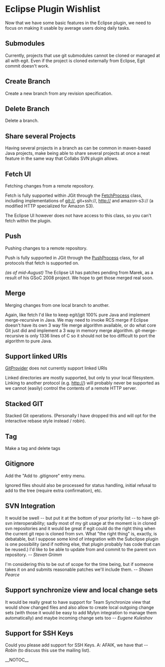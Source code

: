 = Eclipse Plugin Wishlist =
Now that we have some basic features in the Eclipse plugin, we need to focus on making it usable by average users doing daily tasks.

== Submodules ==
Currently, projects that use git submodules cannot be cloned or managed at all with egit. Even if the project is cloned externally from Eclipse, Egit commit doesn't work.
== Create Branch ==
Create a new branch from any revision specification.

== Delete Branch ==
Delete a branch.

== Share several Projects ==
Having several projects in a branch as can be common in maven-based Java projects, make being able to share several projects at once a neat feature in the same way that Collabs SVN plugin allows.

== Fetch UI ==
Fetching changes from a remote repository.

Fetch is fully supported within JGit through the [[FetchProcess]] class, including implementations of git://, git+ssh://, http:// and amazon-s3:// (a modified HTTP specialized for Amazon S3).

The Eclipse UI however does not have access to this class, so you can't fetch within the plugin.

== Push ==
Pushing changes to a remote repository.

Push is fully supported in JGit through the [[PushProcess]] class, for all protocols that fetch is supported on.

<i>(as of mid-August)</i> The Eclipse UI has patches pending from Marek, as a result of his GSoC 2008 project.  We hope to get those merged real soon.

== Merge ==
Merging changes from one local branch to another.

Again, like fetch I'd like to keep egit/jgit 100% pure Java and implement merge-recursive in Java.  We may need to invoke RCS merge if Eclipse doesn't have its own 3 way file merge algorithm available, or do what core Git just did and implement a 3 way in memory merge algorithm.  git-merge-recursive is only 1336 lines of C so it should not be too difficult to port the algorithm to pure Java.

== Support linked URIs ==
[[GitProvider]] does not currently support linked URIs

Linked directories are mostly supported, but only to your local filesystem.  Linking to another protocol (e.g. http://) will probably never be supported as we cannot (easily) control the contents of a remote HTTP server.

== Stacked GIT ==
Stacked Git operations. (Personally I have dropped this and will opt for the interactive rebase style instead / robin).

== Tag ==
Make a tag and delete tags

== Gitignore ==
Add the "Add to .gitignore" entry menu.

Ignored files should also be processed for status handling, initial refusal to add to the tree (require extra confirmation), etc.

== SVN Integration ==
It would be swell -- but put it at the bottom of your priority list -- to have git-svn interoperability; sadly most of my git usage at the moment is in cloned svn repositories and it would be great if egit could do the right thing when the current git repo is cloned from svn. What "the right thing" is, exactly, is debatable, but I suppose some kind of integration with the Subclipse plugin is one possibility (and if nothing else, that plugin probably has code that can be reused.) I'd like to be able to update from and commit to the parent svn repository. <i>-- Steven Grimm</i>

I'm considering this to be out of scope for the time being, but if someone takes it on and submits reasonable patches we'll include them. <i>-- Shawn Pearce</i>

== Support synchronize view and local change sets ==
It would be really great to have support for Team Synchronize view that would show changed files and also allow to create local outgoing change sets (with those it would be easy to add Mylyn integration to manage them automatically) and maybe incoming change sets too<i> -- Eugene Kuleshov</i>

== Support for SSH Keys ==
Could you please add support for SSH Keys. A: AFAIK, we have that <i>-- Robin</i> (to discuss this use the mailing list).

__NOTOC__